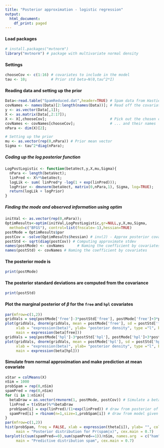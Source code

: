 ```yaml
---
title: "Posterior approximation - logistic regression"
output:
  html_document:
    df_print: paged
---
```


#### Load packages
```r
# install.packages("mvtnorm") 
library("mvtnorm") # package with multivariate normal density
```

#### Settings
```r
chooseCov <- c(1:16) # covariates to include in the model
tau <- 10;           # Prior std beta~N(0,tau^2*I)
```

#### Reading data and setting up the prior
```r
Data<-read.table("SpamReduced.dat",header=TRUE) # Spam data from Hastie et al.
covNames <- names(Data)[2:length(names(Data))]; # Read off the covariate names
y <- as.vector(Data[,1]); 
X <- as.matrix(Data[,2:17]);
X <- X[,chooseCov];                             # Pick out the chosen covariates 
covNames <- covNames[chooseCov];                # ... and their names
nPara <- dim(X)[2];

# Setting up the prior
mu <- as.vector(rep(0,nPara)) # Prior mean vector
Sigma <- tau^2*diag(nPara);
```

##### Coding up the log posterior function
```r
LogPostLogistic <- function(betaVect,y,X,mu,Sigma){
  nPara <- length(betaVect);
  linPred <- X%*%betaVect;
  logLik <- sum( linPred*y -log(1 + exp(linPred)));
  logPrior <- dmvnorm(betaVect, matrix(0,nPara,1), Sigma, log=TRUE);
  return(logLik + logPrior)
}
```

##### Finding the mode and observed information using optim
```r
initVal <- as.vector(rep(0,nPara)); 
OptimResults<-optim(initVal,LogPostLogistic,gr=NULL,y,X,mu,Sigma,
  method=c("BFGS"), control=list(fnscale=-1),hessian=TRUE)
postMode = OptimResults$par
postCov = -solve(OptimResults$hessian) # inv(J) - Approx posterior covariance matrix
postStd <- sqrt(diag(postCov)) # Computing approximate stdev
names(postMode) <- covNames      # Naming the coefficient by covariates
names(postStd) <- covNames # Naming the coefficient by covariates
```

#### The posterior mode is
```r
print(postMode)
```

#### The posterior standard deviations are computed from the covariance
```r
print(postStd)
```
#### Plot the marginal posterior of $\beta$ for the ```free``` and ```hpl``` covariates
```r
par(mfrow=c(1,2))
gridVals = seq(postMode['free']-3*postStd['free'], postMode['free']+3*postStd['free'], length = 100)
plot(gridVals, dnorm(gridVals, mean = postMode['free'], sd = postStd['free']), 
     xlab = "expression(beta)", ylab= "posterior density", type ="l", bty = "n", lwd = 2, col = "red", 
     main = expression(beta[free]))
gridVals = seq(postMode['hpl']-3*postStd['hpl'], postMode['hpl']+3*postStd['hpl'], length = 100)
plot(gridVals, dnorm(gridVals, mean = postMode['hpl'], sd = postStd['hpl']), 
     xlab = "expression(beta)", ylab= "posterior density", type ="l", bty = "n", lwd = 2, col = "red",
     main = expression(beta[hpl]))
```

#### Simulate from normal approximation and make prediction at mean covariate
```r
xStar = colMeans(X)
nSim = 1000
probSpam = rep(0,nSim)
spamPred = rep(0,nSim)
for (i in 1:nSim){
  betaDraw = as.vector(rmvnorm(1, postMode, postCov)) # Simulate a beta draw from approx post
  linPred = t(xStar)%*%betaDraw
  probSpam[i] = exp(linPred)/(1+exp(linPred)) # draw from posterior of Pr(spam|x)
  spamPred[i] = rbinom(n=1,size=1,probSpam[i]) # draw from model given probSpam[i]
}
par(mfrow=c(1,2))
hist(probSpam, freq = FALSE, xlab = expression(theta[i]), ylab= "", col = "lightblue",
     main = "Posterior distribution for Pr(spam|x)", cex.main = 0.7)
barplot(c(sum(spamPred==0),sum(spamPred==1))/nSim, names.arg  = c("ham","spam"), col = "lightblue",
     main = "Predictive distribution spam", cex.main = 0.7)
```
